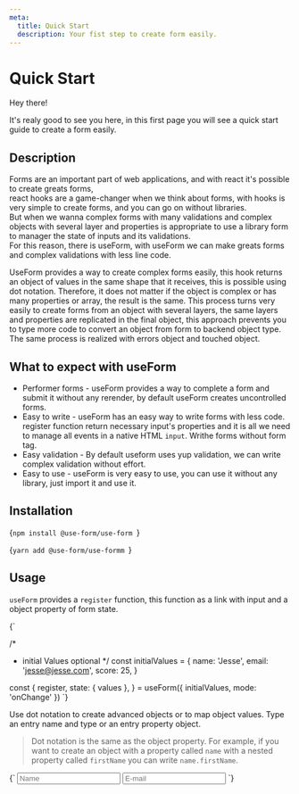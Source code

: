 ```yaml
---
meta:
  title: Quick Start
  description: Your fist step to create form easily.
---
```





# Quick Start

Hey there!

It's realy good to see you here, in this first page you will see a quick start guide to create a form easily.

## Description

Forms are an important part of web applications, and with react it's possible to create greats forms,  
react hooks are a game-changer when we think about forms, with hooks is very simple to create forms, and you can go on without libraries.  
But when we wanna complex forms with many validations and complex objects with several layer and properties is appropriate to use a library form to manager the state of inputs and its validations.  
For this reason, there is useForm, with useForm we can make greats forms and complex validations with less line code.

UseForm provides a way to create complex forms easily, this hook returns an object of values ​​in the same shape that it receives, this is possible using dot notation. Therefore,
it does not matter if the object is complex or has many properties or array,
the result is the same. This process turns very easily to create forms from an object with several layers,
the same layers and properties are replicated in the final object,
this approach prevents you to type more code to convert an object from form to backend object type. The same process is realized with errors object and touched object.

## What to expect with useForm

- Performer forms - useForm provides a way to complete a form and submit it without any rerender, by default useForm creates uncontrolled forms.
- Easy to write - useForm has an easy way to write forms with less code. register function return necessary input's properties and it is all we need to manage all events in a native HTML `input`. Writhe forms without form tag.
- Easy validation - By default useform uses yup validation, we can write complex validation without effort.
- Easy to use - useForm is very easy to use, you can use it without any library, just import it and use it.

## Installation

<CodeBlock language="bash">{`npm install @use-form/use-form
  `}</CodeBlock>

<CodeBlock language="bash">{`yarn add @use-form/use-formm
  `}</CodeBlock>

## Usage

`useForm` provides a `register` function, this function as a link with input and a object property of form state.

<Demo url="https://codesandbox.io/s/use-form-quick-start-br05d" />

<CodeBlock language="jsx">
{`

/*
 *  initial Values optional
 */
const initialValues = {
  name: 'Jesse',
  email: 'jesse@jesse.com',
  score: 25,
}

const {
  register,
  state: { values },
} = useForm({ initialValues, mode: 'onChange' })
`}
</CodeBlock>

Use dot notation to create advanced objects or to map object values. Type an entry name and type or an entry property object.

> Dot notation is the same as the object property. For example, if you want to create an object with a property called `name` with a nested property called `firstName` you can write `name.firstName`.

<CodeBlock language="jsx">
{`
<input placeholder="Name" {...register("name")}/>
<input placeholder="E-mail" type="email" {...register("email")}/>
`}
</CodeBlock>